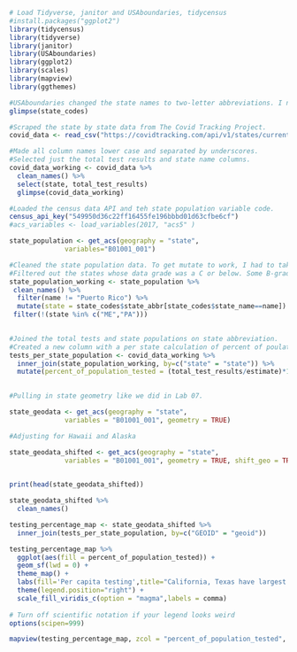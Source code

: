 


```r
# Load Tidyverse, janitor and USAboundaries, tidycensus
#install.packages("ggplot2")
library(tidycensus)
library(tidyverse)
library(janitor)
library(USAboundaries)
library(ggplot2)
library(scales)
library(mapview)
library(ggthemes)

```



```r
#USAboundaries changed the state names to two-letter abbreviations. I needed to glimpse it here to see what the variable names were.
glimpse(state_codes)
```



```r
#Scraped the state by state data from The Covid Tracking Project.
covid_data <- read_csv("https://covidtracking.com/api/v1/states/current.csv")
```

```r
#Made all column names lower case and separated by underscores.
#Selected just the total test results and state name columns.
covid_data_working <- covid_data %>%
  clean_names() %>%
  select(state, total_test_results)
  glimpse(covid_data_working)
```

```r
#Loaded the census data API and teh state population variable code.
census_api_key("549950d36c22ff16455fe196bbbd01d63cfbe6cf")
#acs_variables <- load_variables(2017, "acs5" )

state_population <- get_acs(geography = "state", 
              variables="B01001_001")
```

```r
#Cleaned the state population data. To get mutate to work, I had to take our Puerto Rico because USAboundaries wouldn't work on Puerto Rico.
#Filtered out the states whose data grade was a C or below. Some B-grade states were filtered out because total test results were not per person, but instead per specimen or did not include private lab totals. States with B grades that were filtered out were Indiana, Iowa, Maine, Massachusetts, California.
state_population_working <- state_population %>%
 clean_names() %>%
  filter(name != "Puerto Rico") %>% 
  mutate(state = state_codes$state_abbr[state_codes$state_name==name]) %>%
 filter(!(state %in% c("ME","PA")))
  
``` 

```r
#Joined the total tests and state populations on state abbreviation.
#Created a new column with a per state calculation of percent of poulation tested.
tests_per_state_population <- covid_data_working %>%
  inner_join(state_population_working, by=c("state" = "state")) %>%
  mutate(percent_of_population_tested = (total_test_results/estimate)*100)
  
```

```r
#Pulling in state geometry like we did in Lab 07.

state_geodata <- get_acs(geography = "state",
              variables = "B01001_001", geometry = TRUE)
```
``` r
#Adjusting for Hawaii and Alaska

state_geodata_shifted <- get_acs(geography = "state",
              variables = "B01001_001", geometry = TRUE, shift_geo = TRUE)
              
```

```r

print(head(state_geodata_shifted))

```

```r
state_geodata_shifted %>%
  clean_names()
```


``` r
testing_percentage_map <- state_geodata_shifted %>%
  inner_join(tests_per_state_population, by=c("GEOID" = "geoid"))

```

```r
testing_percentage_map %>%
  ggplot(aes(fill = percent_of_population_tested)) +
  geom_sf(lwd = 0) +
  theme_map() +
  labs(fill='Per capita testing',title="California, Texas have largest populations", subtitle = "2017 population, U.S. Census", caption = "Source: U.S. Census ACS") +
  theme(legend.position="right") +
  scale_fill_viridis_c(option = "magma",labels = comma)
  
# Turn off scientific notation if your legend looks weird
options(scipen=999)
```

``` r
mapview(testing_percentage_map, zcol = "percent_of_population_tested", legend = TRUE)
```